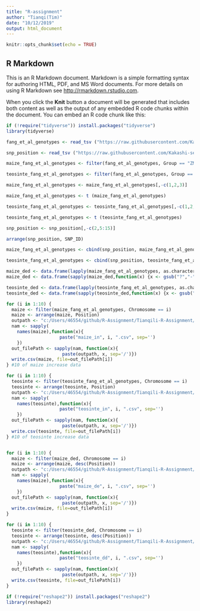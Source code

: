 ```yaml
---
title: "R-assignment"
author: "Tianqi(Tim)"
date: "10/12/2019"
output: html_document
---
```


```r
knitr::opts_chunk$set(echo = TRUE)
```

## R Markdown

This is an R Markdown document. Markdown is a simple formatting syntax for authoring HTML, PDF, and MS Word documents. For more details on using R Markdown see <http://rmarkdown.rstudio.com>.

When you click the **Knit** button a document will be generated that includes both content as well as the output of any embedded R code chunks within the document. You can embed an R code chunk like this:

```r

if (!require("tidyverse")) install.packages("tidyverse")
library(tidyverse)

fang_et_al_genotypes <- read_tsv ("https://raw.githubusercontent.com/Kakashi-sensei/Tianqili-R-Assignment/master/fang_et_al_genotypes.txt")

snp_position <- read_tsv ("https://raw.githubusercontent.com/Kakashi-sensei/Tianqili-R-Assignment/master/snp_position.txt")

maize_fang_et_al_genotypes <- filter(fang_et_al_genotypes, Group == "ZMMLR" | Group == "ZMMIL" | Group == "ZMMMR")

teosinte_fang_et_al_genotypes <- filter(fang_et_al_genotypes, Group == "ZMPBA" | Group == "ZMPIL" | Group == "ZMPJA")

maize_fang_et_al_genotypes <- maize_fang_et_al_genotypes[,-c(1,2,3)]

maize_fang_et_al_genotypes <- t (maize_fang_et_al_genotypes)

teosinte_fang_et_al_genotypes <- teosinte_fang_et_al_genotypes[,-c(1,2,3)]

teosinte_fang_et_al_genotypes <- t (teosinte_fang_et_al_genotypes)

snp_position <- snp_position[,-c(2,5:15)]

arrange(snp_position, SNP_ID)

maize_fang_et_al_genotypes <- cbind(snp_position, maize_fang_et_al_genotypes)

teosinte_fang_et_al_genotypes <- cbind(snp_position, teosinte_fang_et_al_genotypes)

maize_ded <- data.frame(lapply(maize_fang_et_al_genotypes, as.character), stringsAsFactors=FALSE)
maize_ded <- data.frame(sapply(maize_ded,function(x) {x <- gsub("?","-",x,fixed=TRUE)}))

teosinte_ded <- data.frame(lapply(teosinte_fang_et_al_genotypes, as.character), stringsAsFactors=FALSE)
teosinte_ded <- data.frame(sapply(teosinte_ded,function(x) {x <- gsub("?","-",x,fixed=TRUE)}))

for (i in 1:10) {
  maize <- filter(maize_fang_et_al_genotypes, Chromosome == i)
  maize <- arrange(maize, Position)
  outpath <- "c:/Users/46554/github/R-Assignment/Tianqili-R-Assignment/submit"
  nam <- sapply(
    names(maize),function(x){
                    paste("maize_in", i, ".csv", sep='')
    })
  out_filePath <- sapply(nam, function(x){
                     paste(outpath, x, sep='/')})
  write.csv(maize, file=out_filePath[i])
} #10 of maize increase data

for (i in 1:10) {
  teosinte <- filter(teosinte_fang_et_al_genotypes, Chromosome == i)
  teosinte <- arrange(teosinte, Position)
  outpath <- "c:/Users/46554/github/R-Assignment/Tianqili-R-Assignment/submit"
  nam <- sapply(
    names(teosinte),function(x){
                    paste("teosinte_in", i, ".csv", sep='')
    })
  out_filePath <- sapply(nam, function(x){
                     paste(outpath, x, sep='/')})
  write.csv(teosinte, file=out_filePath[i])
} #10 of teosinte increase data


for (i in 1:10) {
  maize <- filter(maize_ded, Chromosome == i)
  maize <- arrange(maize, desc(Position))
  outpath <- "c:/Users/46554/github/R-Assignment/Tianqili-R-Assignment/submit"
  nam <- sapply(
    names(maize),function(x){
                    paste("maize_de", i, ".csv", sep='')
    })
  out_filePath <- sapply(nam, function(x){
                     paste(outpath, x, sep='/')})
  write.csv(maize, file=out_filePath[i])
}

for (i in 1:10) {
  teosinte <- filter(teosinte_ded, Chromosome == i)
  teosinte <- arrange(teosinte, desc(Position))
  outpath <- "c:/Users/46554/github/R-Assignment/Tianqili-R-Assignment/submit"
  nam <- sapply(
    names(teosinte),function(x){
                    paste("teosinte_dd", i, ".csv", sep='')
    })
  out_filePath <- sapply(nam, function(x){
                     paste(outpath, x, sep='/')})
  write.csv(teosinte, file=out_filePath[i])
}

```


```r
if (!require("reshape2")) install.packages("reshape2")
library(reshape2)



```


